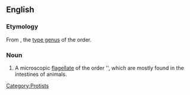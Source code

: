==English==
{{rfimage}}
{{wikipedia}}
{{wikispecies|Retortamonadida}}

===Etymology===
From {{taxlink|Retortamonas|genus}}, the [[type genus]] of the order.

===Noun===
{{en-noun}}

#A microscopic [[flagellate]] of the order ''{{taxlink|Retortamonadida|order}}, which are mostly found in the intestines of animals.

[[Category:Protists]]